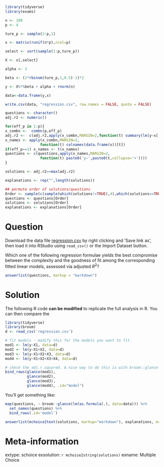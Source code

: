 ```r
library(tidyverse)
library(exams)

n <- 100
p <- 4

ture_p <- sample(2:p,1)

x <- matrix(runif(n*p),ncol=p)

select <- sort(sample(1:p,ture_p))

X <- x[,select]

alpha <- 3

beta <- (2*rbinom(ture_p,1,0.5)-1)*2

y <- X%*%beta + alpha + rnorm(n)

data<-data.frame(y,x)

write.csv(data, "regression.csv", row.names = FALSE, quote = FALSE)

questions <- character()
adj.r2 <- numeric()

for(eff_p in 1:p){
x_combn <-  combn(p,eff_p)
adj.r2 <-  c(adj.r2,apply(x_combn,MARGIN=2,function(t) summary(lm(y~x[,t]))$adj.r.squared))
x_names <- apply(x_combn,MARGIN=2,
                function(t) colnames(data.frame(x))[t])
if(eff_p==1) x_names <- t(x_names)
questions <- c(questions,apply(x_names,MARGIN=2,
                function(t) paste0('y~',paste0(t,collapse='+'))))
}

solutions <- adj.r2==max(adj.r2)

explanations <- rep("",length(solutions))

## permute order of solutions/questions
Order <- sample(c(sample(which(solutions!=TRUE),4),which(solutions==TRUE)))
questions <- questions[Order]
solutions <- solutions[Order]
explanations <- explanations[Order]  
```    

Question
========

Download the data file [regression.csv](regression.csv) by right clicking and 'Save link as', then load it into RStudio using `read_csv()` or the Import Dataset button. 

Which one of the following regression formulae yields the best compromise between the complexity and the goodness of fit among the corresponding fitted linear models, assessed via adjusted $R^2$?

```r
answerlist(questions, markup = "markdown")
```

Solution
========

The following R code **can be modified** to replicate the full analysis in R. You can then compare the 

```r
library(tidyverse)
library(broom)
d <- read_csv('regression.csv')

# fit models - modify this for the models you want to fit.
mod1 <- lm(y~X1, data=d)
mod2 <- lm(y~X1+X2, data=d)
mod3 <- lm(y~X1+X2+X3, data=d)
mod4 <- lm(y~X1+X2+X3+X4, data=d)

# check the adj.r.squared. A nice way to do this is with broom::glance
bind_rows(glance(mod1),
          glance(mod2),
          glance(mod3),
          glance(mod4), .id="model")
```

You'll get something like:

```r
map(questions, ~ broom::glance(lm(as.formula(.), data=data))) %>%
  set_names(questions) %>%
  bind_rows(.id='model')
```

```r
answerlist(mchoice2text(solutions, markup="markdown"), explanations, markup = "markdown")
```

Meta-information
================
extype: schoice
exsolution: `r mchoice2string(solutions)`
exname: Multiple Choice